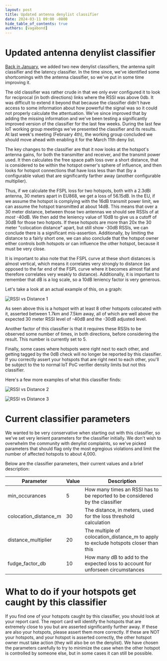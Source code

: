 ```yaml
---
layout: post
title: Updated antenna denylist classifier
date: 2024-03-11 09:00 -0800
hide_table_of_contents: true
authors: [vagabond]
---
```


# Updated antenna denylist classifier

[Back in January](https://docs.helium.com/devblog/2024/01/17/new-denylist-classifiers), we added two
new denylist classifiers, the antenna split classifier and the latency classifier. In the time
since, we've identified some shortcomings with the antenna classifier, so we've put in some time
improving it.

The old classifier was rather crude in that we only ever configured it to look for reciprocal (in
both directions) links where the RSSI was above 0db. It was difficult to extend it beyond that
because the classifier didn't have access to some information about how powerful the signal was so
it could not properly calculate the attentuation. We've since improved that by adding the missing
information and we've been testing a significantly improved version of the classifier for the last
few weeks. During the last few IoT working group meetings we've presented the classifier and its
results. At last week's meeting (February 4th), the working group concluded we should move ahead
with enabling it for the March 11th deny list.

The key changes to the classifier are that it now looks at the hotspot's antenna gains, for both the
transmitter and receiver, and the transmit power used. It then calculates the free space path loss
over a short distance, that is considered to be within the hotspot owner's sphere of influence, and
then looks for hotspot connections that have loss less than that (by a configurable value) that are
significantly farther away (another configurable multiplier).

Thus, if we calculate the FSPL loss for two hotspots, both with a 2.3dBi antenna, 30 meters apart in
EU868, we get a loss of 56.15dB. In the EU, if we assume the hotspot is complying with the 16dB
transmit power limit, we can assume the hotspot transmitted at about 14dB. This means that over a 30
meter distance, between those two antennas we should see RSSIs of at _most_ -40dB. We then add the
leniency value of 10dB to give us a cutoff of 30dB for those two hotpots. If these hotspots are more
than 20x the 30 meter "colocation distance" apart, but still show -30dB RSSIs, we can conclude there
is a significant mis-assertion. Additionally, by limiting the distance to a fairly short one, we can
also conclude that the hotspot owner either controls both hotspots or can influence the other
hotspot, because it must be very close.

It is important to also note that the FSPL curve at these short distances is almost vertical, which
means it correlates very strongly to distance (as opposed to the far end of the FSPL curve where it
becomes almost flat and therefore correlates very weakly to distance). Additionally, it is important
to remember that dB is a log scale, so a 10dB leniency factor is very generous.

Let's take a look at an actual example of this, on a graph:

![RSSI vs Distance 1](rssi_vs_distance1.png)

As seen above this is a hotspot with at least 8 other hotspots colocated with it, asserted between
1.7km and 7.5km away, all of which are well above the expected 30 meter RSSI level of -40dB and the
-30dB adjusted level.

Another factor of this classifier is that it requires these RSSIs to be observed some number of
times, in both directions, before considering the result. This number is currently set to 5.

Finally, some cases where hotspots were right next to each other, and getting tagged by the 0dB
check will no longer be reported by this classifier. If you correctly assert your hotspots that are
right next to each other, you'll be subject to the to normal IoT PoC verifier density limits but not
this classifier.

Here's a few more examples of what this classifier finds:

![RSSI vs Distance 2](rssi_vs_distance2.png)

![RSSI vs Distance 3](rssi_vs_distance3.png)

# Current classifier parameters

We wanted to be very conservative when starting out with this classifier, so we've set very lenient
parameters for the classifier initially. We don't wish to overwhelm the community with denylist
complaints, so we've picked parameters that should flag only the most egregious violations and limit
the number of affected hotspots to about 4,000.

Below are the classifier parameters, their current values and a brief description:

| Parameter             | Value | Description                                                                         |
| --------------------- | ----- | ----------------------------------------------------------------------------------- |
| min_occurances        | 5     | How many times an RSSI has to be reported to be considered by the classifier        |
| colocation_distance_m | 30    | The distance, in meters, used for the loss threshold calculation                    |
| distance_multiplier   | 20    | The multiple of colocation_distance_m to apply to exclude hotspots closer than this |
| fudge_factor_db       | 10    | How many dB to add to the expected loss to account for unforseen circumstances      |

# What to do if your hotspots get caught by this classifier

If you find one of your hotspots caught by this classifier, you should look at your report card. The
report card will identify the hotspots that are extremely close to you but are asserted
significantly further away. If these are also your hotspots, please assert them more correctly. If
these are NOT your hotspots, and your hotspot is asserted correctly, the other hotspot owner must
take action (they will also be on the denylist). We have chosen the parameters carefully to try to
minimize the case when the other hotspot is controlled by someone else, but in some cases it can
still be possible.
